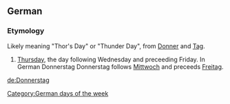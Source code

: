 ==German==
===Etymology===
Likely meaning "Thor's Day" or "Thunder Day", from [[Donner]] and [[Tag]].
<!--part of speech-->

#[[Thursday]], the day following Wednesday and preceeding Friday. In German Donnerstag Donnerstag follows [[Mittwoch]] and preceeds [[Freitag]].

[[Category:German days of the week]]
[[de:Donnerstag]]